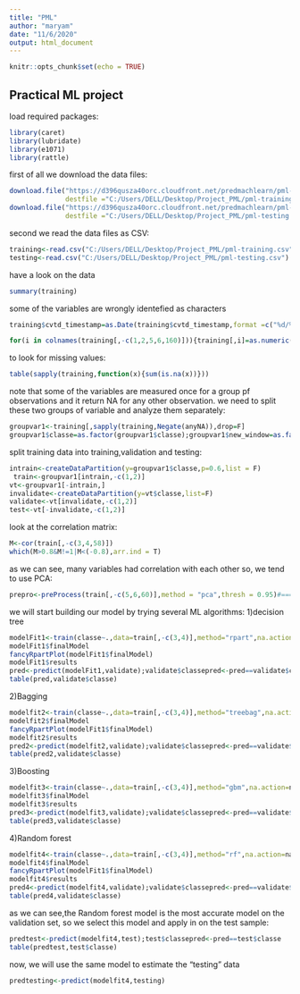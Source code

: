 ```yaml
---
title: "PML"
author: "maryam"
date: "11/6/2020"
output: html_document
---
```


```r
knitr::opts_chunk$set(echo = TRUE)
```

## Practical ML project
load required packages:
```r
library(caret)
library(lubridate)
library(e1071)
library(rattle)
```

first of all we download the data files:
```r
download.file("https://d396qusza40orc.cloudfront.net/predmachlearn/pml-training.csv",
              destfile ="C:/Users/DELL/Desktop/Project_PML/pml-training.csv" )
download.file("https://d396qusza40orc.cloudfront.net/predmachlearn/pml-testing.csv",
              destfile ="C:/Users/DELL/Desktop/Project_PML/pml-testing.csv" )

```
second we read the data files as CSV:
```r
training<-read.csv("C:/Users/DELL/Desktop/Project_PML/pml-training.csv")
testing<-read.csv("C:/Users/DELL/Desktop/Project_PML/pml-testing.csv")
```
have a look on the data
```r
summary(training)
```
some of the variables are wrongly identefied as characters
```r
training$cvtd_timestamp=as.Date(training$cvtd_timestamp,format =c("%d/%m/%y"))

for(i in colnames(training[,-c(1,2,5,6,160)])){training[,i]=as.numeric(training[,i])}

```

to look for missing values:
```r
table(sapply(training,function(x){sum(is.na(x))}))
```

note that some of the variables are measured once for a group pf observations and it return NA
for any other observation.
we need to split these two groups of variable and analyze them separately:
```r
groupvar1<-training[,sapply(training,Negate(anyNA)),drop=F]
groupvar1$classe=as.factor(groupvar1$classe);groupvar1$new_window=as.factor(groupvar1$new_window)

```

split training data into training,validation and testing:
```r
intrain<-createDataPartition(y=groupvar1$classe,p=0.6,list = F)
 train<-groupvar1[intrain,-c(1,2)]
vt<-groupvar1[-intrain,]
invalidate<-createDataPartition(y=vt$classe,list=F)
validate<-vt[invalidate,-c(1,2)]
test<-vt[-invalidate,-c(1,2)]
```
look at the correlation matrix:
```r
M<-cor(train[,-c(3,4,58)])
which(M>0.8&M!=1|M<(-0.8),arr.ind = T)
```
as we can see, many variables had correlation with each other so, we tend to use PCA:
```r
prepro<-preProcess(train[,-c(5,6,60)],method = "pca",thresh = 0.95)#====>27 PC needed
```
we will start building our model by trying several ML algorithms:
1)decision tree
```r
modelFit1<-train(classe~.,data=train[,-c(3,4)],method="rpart",na.action=na.exclude)
modelFit1$finalModel
fancyRpartPlot(modelFit1$finalModel)
modelFit1$results
pred<-predict(modelFit1,validate);validate$classepred<-pred==validate$classe
table(pred,validate$classe)
```
2)Bagging
```r
modelfit2<-train(classe~.,data=train[,-c(3,4)],method="treebag",na.action=na.exclude)
modelfit2$finalModel
fancyRpartPlot(modelFit1$finalModel)
modelfit2$results
pred2<-predict(modelfit2,validate);validate$classepred<-pred==validate$classe
table(pred2,validate$classe)
```
3)Boosting
```r
modelfit3<-train(classe~.,data=train[,-c(3,4)],method="gbm",na.action=na.exclude)
modelfit3$finalModel
modelfit3$results
pred3<-predict(modelfit3,validate);validate$classepred<-pred==validate$classe
table(pred3,validate$classe)
```
4)Random forest
```r
modelfit4<-train(classe~.,data=train[,-c(3,4)],method="rf",na.action=na.exclude)
modelfit4$finalModel
fancyRpartPlot(modelFit1$finalModel)
modelfit4$results
pred4<-predict(modelfit4,validate);validate$classepred<-pred==validate$classe
table(pred4,validate$classe)
```
as we can see,the Random forest model is the most accurate model on the validation set, so we select this model and apply in on the test sample:
```r
predtest<-predict(modelfit4,test);test$classepred<-pred==test$classe
table(predtest,test$classe)

```
now, we will use the same model to estimate the "testing" data
```r
predtesting<-predict(modelfit4,testing)
```

